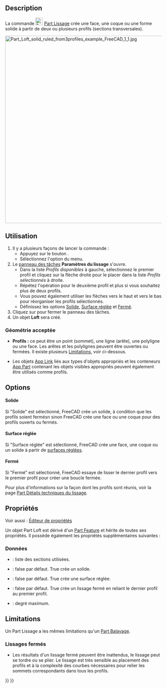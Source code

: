 <languages/>

{{Docnav/fr
|[[Part_RuledSurface/fr|Surface réglée]]
|[[Part_Sweep/fr|Balayage]]
|[[Part_Workbench/fr|Atelier Part]]
|IconL=Part_RuledSurface.svg
|IconR=Part_Sweep.svg
|IconC=Workbench_Part.svg
}}

{{GuiCommand/fr
|Name=Part Loft
|Name/fr=Part Lissage
|MenuLocation=Part → Créer un lissage...
|Workbenches=[[Part_Workbench/fr|Part]]
|Version=0.13
|SeeAlso=[[Part_Sweep/fr|Part Balayage]]
}}

==Description==

La commande [[Image:Part_Loft.svg|24px]] [[Part_Loft/fr|Part Lissage]] crée une face, une coque ou une forme solide à partir de deux ou plusieurs profils (sections transversales).

[[File:Part_Loft_solid_ruled_from3profiles_example_FreeCAD_1_1.jpg|600px]]
{{Caption|Lissage à partir de trois profils, deux [[Part_Circle/fr|Part Cercles]] et une [[Part_Ellipse/fr|Part Ellipse]]. Les paramètres Solid et Ruled sont mis à "True".}}

<span id="Usage"></span>
==Utilisation==

# Il y a plusieurs façons de lancer la commande :
#* Appuyez sur le bouton {{Button|[[Image:Part_Loft.svg|16px]] [[Part_Loft/fr|Créer un lissage...]]}}.
#* Sélectionnez l'option {{MenuCommand|Part → [[Image:Part_Loft.svg|16px]] Créer un lissage...}} du menu.
# Le [[Task_panel/fr|panneau des tâches]] '''Paramètres du lissage''' s'ouvre.
#* Dans la liste ''Profils disponibles'' à gauche, sélectionnez le premier profil et cliquez sur la flèche droite pour le placer dans la liste ''Profils sélectionnés'' à droite.
#* Répétez l'opération pour le deuxième profil et plus si vous souhaitez plus de deux profils.
#* Vous pouvez également utiliser les flèches vers le haut et vers le bas pour réorganiser les profils sélectionnés.
#* Définissez les options [[#Données|Solide]], [[#Données|Surface réglée]] et [[#Données|Fermé]].
# Cliquez sur {{Button|OK}} pour fermer le panneau des tâches.
# Un objet '''Loft''' sera créé.

<span id="Accepted_geometry"></span>
===Géométrie acceptée===

* '''Profils :''' ce peut être un point (sommet), une ligne (arête), une polyligne ou une face. Les arêtes et les polylignes peuvent être ouvertes ou fermées. Il existe plusieurs [[#Limitations|Limitations]], voir ci-dessous.

* Les objets [[App_Link/fr|App Link]] liés aux types d'objets appropriés et les conteneurs [[App_Part/fr|App Part]] contenant les objets visibles appropriés peuvent également être utilisés comme profils. {{Version/fr|0.20}}

==Options==

<span id="Create_solid"></span>
====Solide====

Si "Solide" est sélectionné, FreeCAD crée un solide, à condition que les profils soient fermésn sinon FreeCAD crée une face ou une coque pour des profils ouverts ou fermés.

<span id="Ruled_surface"></span>
====Surface réglée====

Si "Surface réglée" est sélectionné, FreeCAD crée une face, une coque ou un solide à partir de [https://fr.wikipedia.org/wiki/Surface_r%C3%A9gl%C3%A9e surfaces réglées].

<span id="Closed"></span>
====Fermé====

Si "Fermé" est sélectionné, FreeCAD essaye de lisser le dernier profil vers le premier profil pour créer une boucle fermée.  

Pour plus d'informations sur la façon dont les profils sont réunis, voir la page [[Part_Loft_Technical_Details/fr|Part Détails techniques du lissage]].

<span id="Properties"></span>
==Propriétés==

Voir aussi : [[Property_editor/fr|Éditeur de propriétés]]

Un objet Part Loft est dérivé d'un [[Part_Feature/fr|Part Feature]] et hérite de toutes ses propriétés. Il possède également les propriétés supplémentaires suivantes :

<span id="Data"></span>
===Données===

{{TitleProperty|Loft}}

* {{PropertyData|Sections|LinkList}} : liste des sections utilisées.
* {{PropertyData|Solid|Bool}} : false par défaut. True crée un solide.
* {{PropertyData|Ruled|Bool}} : false par défaut. True crée une surface réglée.
* {{PropertyData|Closed|Bool}} : false par défaut. True crée un lissage fermé en reliant le dernier profil au premier profil.
* {{PropertyData|Max Degree|IntegerConstraint}} : degré maximum.

==Limitations==

Un Part Lissage a les mêmes limitations qu'un [[Part_Sweep/fr#Limitations|Part Balayage]].

<span id="Closed_Lofts"></span>
=== Lissages fermés ===

* Les résultats d'un lissage fermé peuvent être inattendus, le lissage peut se tordre ou se plier. Le lissage est très sensible au placement des profils et à la complexité des courbes nécessaires pour relier les sommets correspondants dans tous les profils.


{{Docnav/fr
|[[Part_RuledSurface/fr|Surface réglée]]
|[[Part_Sweep/fr|Balayage]]
|[[Part_Workbench/fr|Atelier Part]]
|IconL=Part_RuledSurface.svg
|IconR=Part_Sweep.svg
|IconC=Workbench_Part.svg
}}

{{Part Tools navi{{#translation:}}}}
{{Userdocnavi{{#translation:}}}}